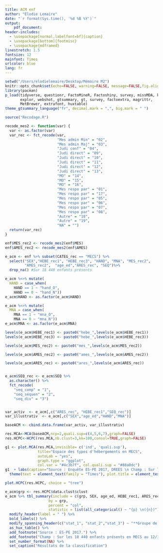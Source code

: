 ```yaml
---
title: ACM enf
author: "Élodie Lemaire"
date: "`r format(Sys.time(), '%d %B %Y')`"
output:
    pdf_document:
header-includes:
  - \usepackage[normal,labelfont=bf]{caption}
  - \usepackage[bottom]{footmisc}
  - \usepackage{mdframed}
linestretch: 1.5
fontsize: 12
mainfont: Times
urlcolor: blue
lang: fr
---
```


```r
setwd("/Users/elodielemaire/Desktop/Mémoire M2")
knitr::opts_chunk$set(echo=FALSE, warning=FALSE, message=FALSE,fig.align = 'center')
library(pacman)
p_load(tidyverse, questionr, FactoMineR, Factoshiny, survey, missMDA, knitr, 
       explor, webshot, gtsummary, gt, survey, factoextra, magrittr,
       MetBrewer, extrafont, huxtable)
theme_gtsummary_language("fr", decimal.mark = ",", big.mark = " ")

source("Recodage.R")
```


```r
recode_mes2 <- function(var) {
  var <- as.factor(var)
  var_rec <- fct_recode(var, 
                        "Mes admin Min" = "02",
                        "Mes admin Maj" = "03",
                        "Judi conf" = "04",
                        "Judi direct" = "09",
                        "Judi direct" = "10",
                        "Judi direct" = "11",
                        "Judi direct" = "12",
                        "Judi direct" = "13",
                        "MO" = "14",
                        "MO" = "15",
                        "MO" = "16",
                        "Mes respo par" = "01",
                        "Mes respo par" = "17",
                        "Mes respo par" = "05",
                        "Mes respo par" = "06",
                        "Mes respo par" = "07",
                        "Mes respo par" = "08",
                        "Autre" = "18",
                        "Autre" = "19",
                        "NA" = "")
  return(var_rec)
}

enf$MES_rec2 <- recode_mes2(enf$MES)
enf$AMES_rec2 <- recode_mes2(enf$AMES)

e_acm <- enf %>% subset(CATEG_rec == "MECS") %>% 
  select("SEX","HEBE_rec1", "HEBE_rec3", "HAND", "MNA", "MES_rec2", 
         "AMES_rec2",  "age_ed","ARES_rec", "SEQ")%>% 
  drop_na() #Sur 18 440 enfants présents

e_acm %<>% mutate(
  HAND = case_when(
    HAND == 1 ~ "hand_O",
    HAND == 0 ~ "hand_N"))
e_acm$HAND <- as.factor(e_acm$HAND)

e_acm %<>% mutate(
  MNA = case_when(
    MNA == 1 ~ "mna_O",
    MNA == 0 ~ "mna_N"))
e_acm$MNA <- as.factor(e_acm$MNA)

levels(e_acm$HEBE_rec1) <- paste0("hebe_",levels(e_acm$HEBE_rec1))
levels(e_acm$HEBE_rec3) <- paste0("hebe_",levels(e_acm$HEBE_rec3))

levels(e_acm$MES_rec2) <- paste0("mes_",levels(e_acm$MES_rec2))

levels(e_acm$AMES_rec2) <- paste0("ames_",levels(e_acm$AMES_rec2))

levels(e_acm$ARES_rec) <- paste0("ares_",levels(e_acm$ARES_rec))


e_acm$SEQ_rec <- e_acm$SEQ %>%
  as.character() %>%
  fct_recode(
    "seq_comp" = "1",
    "seq_séquen" = "2",
    "seq_div" = "3")


var_activ  <- e_acm[,c("ARES_rec", "HEBE_rec1","SEQ_rec")]
var_illustrativ  <- e_acm[,c("SEX","age_ed","HAND","MNA")]

baseACM <- cbind.data.frame(var_activ, var_illustrativ)
```

```r
res.MCA<-MCA(baseACM,ncp=2,quali.sup=c(4,5,6,7),graph=FALSE)
res.HCPC<-HCPC(res.MCA,nb.clust=3,kk=100,consol=TRUE,graph=FALSE)
```

```r
g1 <- plot.MCA(res.MCA,invisible= c('ind', 'quali.sup'),
               title="Espace des types d'hébergements en MECS",
               autoLab = "yes",
               graph.type = "ggplot",
               col.var = "#4c3b7f", col.quali.sup = "#88a0dc")
g1  + labs(caption="Source : Enquête ES-PE 2017, DREES \n Champ : Sur les 18 440 enfants présents en MECS en 2017.")+
  theme(text = element_text(family = "Times"), plot.title = element_text(face = "bold"), axis.text.x = element_blank())
```

```r
plot.HCPC(res.HCPC, choice = "tree")

e_acm$grp <- res.HCPC$data.clust$clust
e_acm %>% tbl_summary(include = c(grp, SEX, age_ed, HEBE_rec1, ARES_rec, SEQ_rec, MNA, HAND),
                    by = grp,
                    percent = "col", 
                    statistic = list(all_categorical() ~ "{p} \n({n})")) %>%   
  modify_header(label = " ") %>% 
  bold_labels() %>% 
  modify_spanning_header(c("stat_1", "stat_2","stat_3") ~ "**Groupe de la classification**") %>%
  as_hux_table() %>% 
  add_footnote("Source : ES-PE 2017.") %>%
  add_footnote("Champ : Sur les 18 440 enfants présents en MECS au 12/12/2017.") %>%
  set_number_format(NA) %>% 
  set_caption("Résultats de la classification")
```

